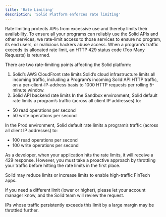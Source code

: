 ```yaml
---
title: 'Rate Limiting'
description: 'Solid Platform enforces rate limiting'
---
```


Rate limiting protects APIs from excessive use and thereby limits their availability. To ensure all your programs can reliably use the Solid APIs and other services, we rate-limit access to those services to ensure no program, its end users, or malicious hackers abuse access. When a program’s traffic exceeds its allocated rate limit, an HTTP 429 status code (Too Many Requests) is returned.

There are two rate-limiting points affecting the Solid platform:​
1. Solid’s AWS CloudFront rate limits
Solid’s cloud infrastructure limits all incoming traffic, including a Program’s incoming Solid API HTTP traffic, on a per-client-IP-address basis to 1000 HTTP requests per rolling 5-minute window.
2. Solid API backend rate limits
In the Sandbox environment, Solid default rate limits a program’s traffic (across all client IP addresses) to:
- 50 read operations per second
- 50 write operations per second

In the Prod environment, Solid default rate limits a program’s traffic (across all client IP addresses) to:
- 100 read operations per second
- 100 write operations per second

As a developer, when your application hits the rate limits, it will receive a 429 response. However, you must take a proactive approach by throttling your traffic before hitting the rate limits in the first place. 

Solid may reduce limits or increase limits to enable high-traffic FinTech apps.

If you need a different limit (lower or higher), please let your account manager know, and the Solid team will review the request.

<Note>IPs whose traffic persistently exceeds this limit by a large margin may be throttled further.</Note>